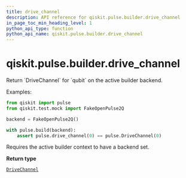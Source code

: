```yaml
---
title: drive_channel
description: API reference for qiskit.pulse.builder.drive_channel
in_page_toc_min_heading_level: 1
python_api_type: function
python_api_name: qiskit.pulse.builder.drive_channel
---
```


# qiskit.pulse.builder.drive\_channel

<Function id="qiskit.pulse.builder.drive_channel" name="drive_channel" isDedicatedPage={true} github="https://github.com/qiskit/qiskit/tree/stable/0.20/qiskit/pulse/builder.py" signature="drive_channel(qubit)">
  Return `DriveChannel` for `qubit` on the active builder backend.

  Examples:

  ```python
  from qiskit import pulse
  from qiskit.test.mock import FakeOpenPulse2Q

  backend = FakeOpenPulse2Q()

  with pulse.build(backend):
      assert pulse.drive_channel(0) == pulse.DriveChannel(0)
  ```

  <Admonition title="Note" type="note">
    Requires the active builder context to have a backend set.
  </Admonition>

  **Return type**

  [`DriveChannel`](qiskit.pulse.channels.DriveChannel "qiskit.pulse.channels.DriveChannel")
</Function>

